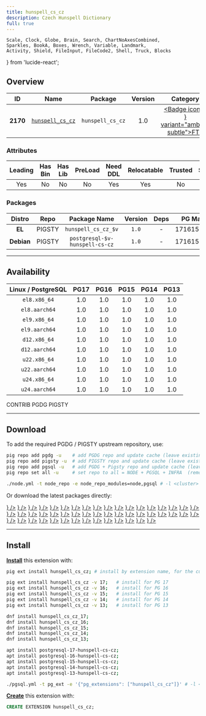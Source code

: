 ```yaml
---
title: hunspell_cs_cz
description: Czech Hunspell Dictionary
full: true
---
```


    Scale, Clock, Globe, Brain, Search, ChartNoAxesCombined,
    Sparkles, BookA, Boxes, Wrench, Variable, Landmark,
    Activity, Shield, FileInput, FileCode2, Shell, Truck, Blocks
} from 'lucide-react';

## Overview

| <TooltipIconButton tooltip="Extension unique identifier" side="top">ID</TooltipIconButton> | <TooltipIconButton tooltip="Extension name" side="top">Name</TooltipIconButton> | <TooltipIconButton tooltip="Package name for installation" side="top">Package</TooltipIconButton> | <TooltipIconButton tooltip="Latest available extension version" side="top">Version</TooltipIconButton> | <TooltipIconButton tooltip="Extension category" side="top">Category</TooltipIconButton> | <TooltipIconButton tooltip="Open source license" side="top">License</TooltipIconButton> | <TooltipIconButton tooltip="Programming language" side="top">Lang</TooltipIconButton> |
|:--------:|:--------:|:----------:|:--------------:|:---------------------------------------:|:------------------------------------------------------:|:----:|
| **2170** | [`hunspell_cs_cz`](https://github.com/postgrespro/hunspell_dicts) | `hunspell_cs_cz` | 1.0 | <a href="/ext/fts" className="no-underline"><Badge icon={<Search />} variant="amber-subtle">FTS</Badge></a> | <a href="/ext/list/license#postgresql" className="no-underline"><Badge icon={<Scale />} variant="blue-subtle">PostgreSQL</Badge></a> | <a href="/ext/list/lang#data"><Badge icon={<FileCode2 />} variant="teal-subtle">Data</Badge></a> |

### Attributes

| <TooltipIconButton tooltip="The Primary Leading extension in the Package" side="top">Leading</TooltipIconButton> | <TooltipIconButton tooltip="Contains binary utils" side="top">Has Bin</TooltipIconButton> | <TooltipIconButton tooltip="Contains .so shared library files" side="top">Has Lib</TooltipIconButton> | <TooltipIconButton tooltip="Requires preloading via shared_preload_libraries" side="top">PreLoad</TooltipIconButton> | <TooltipIconButton tooltip="Requires CREATE EXTENSION DDL command" side="top">Need DDL</TooltipIconButton> | <TooltipIconButton tooltip="Can be installed in any schema" side="top">Relocatable</TooltipIconButton> | <TooltipIconButton tooltip="Can be created by non-superuser" side="top">Trusted</TooltipIconButton> | <TooltipIconButton tooltip="Schemas used by this extension" side="top">Schemas</TooltipIconButton> |
|:-------:|:-------:|:-------:|:-------:|:--------:|:-----------:|:-------:|:-------:|
| Yes | No | No | No | Yes | Yes | No | - |

### Packages

| <TooltipIconButton tooltip="Linux distribution family, EL or Debian" side="top">Distro</TooltipIconButton> | <TooltipIconButton tooltip="Package repository" side="top">Repo</TooltipIconButton> | <TooltipIconButton tooltip="The RPM/DEB Package Name Pattern (replace $v with real pg major)" side="top">Package Name</TooltipIconButton> | <TooltipIconButton tooltip="Latest package version" side="top">Version</TooltipIconButton> | <TooltipIconButton tooltip="RPM/DEB Package dependencies" side="top">Deps</TooltipIconButton> | <TooltipIconButton tooltip="Available in these PostgreSQL Major Versions" side="top">PG Major</TooltipIconButton> |
|:----------:|:--------:|:------------------------:|:-----------:|:------------:|:------------------:|
|   **EL**   | <Badge variant="amber-subtle"><span className="font-bold">PIGSTY</span></Badge> | `hunspell_cs_cz_$v` | `1.0` | - | <Badge variant="green-subtle">17</Badge><Badge variant="green-subtle">16</Badge><Badge variant="green-subtle">15</Badge><Badge variant="green-subtle">14</Badge><Badge variant="green-subtle">13</Badge> |
| **Debian** | <Badge variant="amber-subtle"><span className="font-bold">PIGSTY</span></Badge> | `postgresql-$v-hunspell-cs-cz` | `1.0` | - | <Badge variant="green-subtle">17</Badge><Badge variant="green-subtle">16</Badge><Badge variant="green-subtle">15</Badge><Badge variant="green-subtle">14</Badge><Badge variant="green-subtle">13</Badge> |



------

## Availability

| <TooltipIconButton tooltip="Linux Distro Arch / PostgreSQL Major Version" side="top">Linux / PostgreSQL </TooltipIconButton> | **PG17** | **PG16** | **PG15** | **PG14** | **PG13** |
|:-----:|:-----:|:-----:|:-----:|:-----:|:-----:|
| `el8.x86_64` | <Badge variant="amber-subtle">1.0</Badge> | <Badge variant="amber-subtle">1.0</Badge> | <Badge variant="amber-subtle">1.0</Badge> | <Badge variant="amber-subtle">1.0</Badge> | <Badge variant="amber-subtle">1.0</Badge> |
| `el8.aarch64` | <Badge variant="amber-subtle">1.0</Badge> | <Badge variant="amber-subtle">1.0</Badge> | <Badge variant="amber-subtle">1.0</Badge> | <Badge variant="amber-subtle">1.0</Badge> | <Badge variant="amber-subtle">1.0</Badge> |
| `el9.x86_64` | <Badge variant="amber-subtle">1.0</Badge> | <Badge variant="amber-subtle">1.0</Badge> | <Badge variant="amber-subtle">1.0</Badge> | <Badge variant="amber-subtle">1.0</Badge> | <Badge variant="amber-subtle">1.0</Badge> |
| `el9.aarch64` | <Badge variant="amber-subtle">1.0</Badge> | <Badge variant="amber-subtle">1.0</Badge> | <Badge variant="amber-subtle">1.0</Badge> | <Badge variant="amber-subtle">1.0</Badge> | <Badge variant="amber-subtle">1.0</Badge> |
| `d12.x86_64` | <Badge variant="amber-subtle">1.0</Badge> | <Badge variant="amber-subtle">1.0</Badge> | <Badge variant="amber-subtle">1.0</Badge> | <Badge variant="amber-subtle">1.0</Badge> | <Badge variant="amber-subtle">1.0</Badge> |
| `d12.aarch64` | <Badge variant="amber-subtle">1.0</Badge> | <Badge variant="amber-subtle">1.0</Badge> | <Badge variant="amber-subtle">1.0</Badge> | <Badge variant="amber-subtle">1.0</Badge> | <Badge variant="amber-subtle">1.0</Badge> |
| `u22.x86_64` | <Badge variant="amber-subtle">1.0</Badge> | <Badge variant="amber-subtle">1.0</Badge> | <Badge variant="amber-subtle">1.0</Badge> | <Badge variant="amber-subtle">1.0</Badge> | <Badge variant="amber-subtle">1.0</Badge> |
| `u22.aarch64` | <Badge variant="amber-subtle">1.0</Badge> | <Badge variant="amber-subtle">1.0</Badge> | <Badge variant="amber-subtle">1.0</Badge> | <Badge variant="amber-subtle">1.0</Badge> | <Badge variant="amber-subtle">1.0</Badge> |
| `u24.x86_64` | <Badge variant="amber-subtle">1.0</Badge> | <Badge variant="amber-subtle">1.0</Badge> | <Badge variant="amber-subtle">1.0</Badge> | <Badge variant="amber-subtle">1.0</Badge> | <Badge variant="amber-subtle">1.0</Badge> |
| `u24.aarch64` | <Badge variant="amber-subtle">1.0</Badge> | <Badge variant="amber-subtle">1.0</Badge> | <Badge variant="amber-subtle">1.0</Badge> | <Badge variant="amber-subtle">1.0</Badge> | <Badge variant="amber-subtle">1.0</Badge> |

<Badge variant="green-subtle"><span className="font-black">CONTRIB</span></Badge> <Badge variant="blue-subtle"><span className="font-black">PGDG</span></Badge> <Badge variant="amber-subtle"><span className="font-black">PIGSTY</span></Badge>

------

## Download

To add the required PGDG / PIGSTY upstream repository, use:

```bash tab="pig"
pig repo add pgdg -u    # add PGDG repo and update cache (leave existing repos)
pig repo add pigsty -u  # add PIGSTY repo and update cache (leave existing repos)
pig repo add pgsql -u   # add PGDG + Pigsty repo and update cache (leave existing repos)
pig repo set all -u     # set repo to all = NODE + PGSQL + INFRA  (remove existing repos)
```
```bash tab="pigsty"
./node.yml -t node_repo -e node_repo_modules=node,pgsql # -l <cluster>
```

Or download the latest packages directly:

<Files>
    <Folder name="el8.x86_64">
        <a href="https://repo.pigsty.io/yum/pgsql/el8.x86_64/hunspell_cs_cz_17-1.0-1PIGSTY.el8.x86_64.rpm"><File name="hunspell_cs_cz_17-1.0-1PIGSTY.el8.x86_64.rpm" icon={<Package className="text-emerald-500" />} /></a>
        <a href="https://repo.pigsty.io/yum/pgsql/el8.x86_64/hunspell_cs_cz_16-1.0-1PIGSTY.el8.x86_64.rpm"><File name="hunspell_cs_cz_16-1.0-1PIGSTY.el8.x86_64.rpm" icon={<Package className="text-emerald-500" />} /></a>
        <a href="https://repo.pigsty.io/yum/pgsql/el8.x86_64/hunspell_cs_cz_15-1.0-1PIGSTY.el8.x86_64.rpm"><File name="hunspell_cs_cz_15-1.0-1PIGSTY.el8.x86_64.rpm" icon={<Package className="text-emerald-500" />} /></a>
        <a href="https://repo.pigsty.io/yum/pgsql/el8.x86_64/hunspell_cs_cz_14-1.0-1PIGSTY.el8.x86_64.rpm"><File name="hunspell_cs_cz_14-1.0-1PIGSTY.el8.x86_64.rpm" icon={<Package className="text-emerald-500" />} /></a>
        <a href="https://repo.pigsty.io/yum/pgsql/el8.x86_64/hunspell_cs_cz_13-1.0-1PIGSTY.el8.x86_64.rpm"><File name="hunspell_cs_cz_13-1.0-1PIGSTY.el8.x86_64.rpm" icon={<Package className="text-emerald-500" />} /></a>
    </Folder>
    <Folder name="el8.aarch64">
        <a href="https://repo.pigsty.io/yum/pgsql/el8.aarch64/hunspell_cs_cz_17-1.0-1PIGSTY.el8.aarch64.rpm"><File name="hunspell_cs_cz_17-1.0-1PIGSTY.el8.aarch64.rpm" icon={<Package className="text-orange-500" />} /></a>
        <a href="https://repo.pigsty.io/yum/pgsql/el8.aarch64/hunspell_cs_cz_16-1.0-1PIGSTY.el8.aarch64.rpm"><File name="hunspell_cs_cz_16-1.0-1PIGSTY.el8.aarch64.rpm" icon={<Package className="text-orange-500" />} /></a>
        <a href="https://repo.pigsty.io/yum/pgsql/el8.aarch64/hunspell_cs_cz_15-1.0-1PIGSTY.el8.aarch64.rpm"><File name="hunspell_cs_cz_15-1.0-1PIGSTY.el8.aarch64.rpm" icon={<Package className="text-orange-500" />} /></a>
        <a href="https://repo.pigsty.io/yum/pgsql/el8.aarch64/hunspell_cs_cz_14-1.0-1PIGSTY.el8.aarch64.rpm"><File name="hunspell_cs_cz_14-1.0-1PIGSTY.el8.aarch64.rpm" icon={<Package className="text-orange-500" />} /></a>
        <a href="https://repo.pigsty.io/yum/pgsql/el8.aarch64/hunspell_cs_cz_13-1.0-1PIGSTY.el8.aarch64.rpm"><File name="hunspell_cs_cz_13-1.0-1PIGSTY.el8.aarch64.rpm" icon={<Package className="text-orange-500" />} /></a>
    </Folder>
    <Folder name="el9.x86_64">
        <a href="https://repo.pigsty.io/yum/pgsql/el9.x86_64/hunspell_cs_cz_17-1.0-1PIGSTY.el9.x86_64.rpm"><File name="hunspell_cs_cz_17-1.0-1PIGSTY.el9.x86_64.rpm" icon={<Package className="text-emerald-500" />} /></a>
        <a href="https://repo.pigsty.io/yum/pgsql/el9.x86_64/hunspell_cs_cz_16-1.0-1PIGSTY.el9.x86_64.rpm"><File name="hunspell_cs_cz_16-1.0-1PIGSTY.el9.x86_64.rpm" icon={<Package className="text-emerald-500" />} /></a>
        <a href="https://repo.pigsty.io/yum/pgsql/el9.x86_64/hunspell_cs_cz_15-1.0-1PIGSTY.el9.x86_64.rpm"><File name="hunspell_cs_cz_15-1.0-1PIGSTY.el9.x86_64.rpm" icon={<Package className="text-emerald-500" />} /></a>
        <a href="https://repo.pigsty.io/yum/pgsql/el9.x86_64/hunspell_cs_cz_14-1.0-1PIGSTY.el9.x86_64.rpm"><File name="hunspell_cs_cz_14-1.0-1PIGSTY.el9.x86_64.rpm" icon={<Package className="text-emerald-500" />} /></a>
        <a href="https://repo.pigsty.io/yum/pgsql/el9.x86_64/hunspell_cs_cz_13-1.0-1PIGSTY.el9.x86_64.rpm"><File name="hunspell_cs_cz_13-1.0-1PIGSTY.el9.x86_64.rpm" icon={<Package className="text-emerald-500" />} /></a>
    </Folder>
    <Folder name="el9.aarch64">
        <a href="https://repo.pigsty.io/yum/pgsql/el9.aarch64/hunspell_cs_cz_17-1.0-1PIGSTY.el9.aarch64.rpm"><File name="hunspell_cs_cz_17-1.0-1PIGSTY.el9.aarch64.rpm" icon={<Package className="text-orange-500" />} /></a>
        <a href="https://repo.pigsty.io/yum/pgsql/el9.aarch64/hunspell_cs_cz_16-1.0-1PIGSTY.el9.aarch64.rpm"><File name="hunspell_cs_cz_16-1.0-1PIGSTY.el9.aarch64.rpm" icon={<Package className="text-orange-500" />} /></a>
        <a href="https://repo.pigsty.io/yum/pgsql/el9.aarch64/hunspell_cs_cz_15-1.0-1PIGSTY.el9.aarch64.rpm"><File name="hunspell_cs_cz_15-1.0-1PIGSTY.el9.aarch64.rpm" icon={<Package className="text-orange-500" />} /></a>
        <a href="https://repo.pigsty.io/yum/pgsql/el9.aarch64/hunspell_cs_cz_14-1.0-1PIGSTY.el9.aarch64.rpm"><File name="hunspell_cs_cz_14-1.0-1PIGSTY.el9.aarch64.rpm" icon={<Package className="text-orange-500" />} /></a>
        <a href="https://repo.pigsty.io/yum/pgsql/el9.aarch64/hunspell_cs_cz_13-1.0-1PIGSTY.el9.aarch64.rpm"><File name="hunspell_cs_cz_13-1.0-1PIGSTY.el9.aarch64.rpm" icon={<Package className="text-orange-500" />} /></a>
    </Folder>
    <Folder name="d12.x86_64">
        <a href="https://repo.pigsty.io/apt/pgsql/bookworm/pool/main/h/hunspell-cs-cz/postgresql-17-hunspell-cs-cz_1.0-1PIGSTY~bookworm_amd64.deb"><File name="postgresql-17-hunspell-cs-cz_1.0-1PIGSTY~bookworm_amd64.deb" icon={<Box className="text-emerald-500" />} /></a>
        <a href="https://repo.pigsty.io/apt/pgsql/bookworm/pool/main/h/hunspell-cs-cz/postgresql-16-hunspell-cs-cz_1.0-1PIGSTY~bookworm_amd64.deb"><File name="postgresql-16-hunspell-cs-cz_1.0-1PIGSTY~bookworm_amd64.deb" icon={<Box className="text-emerald-500" />} /></a>
        <a href="https://repo.pigsty.io/apt/pgsql/bookworm/pool/main/h/hunspell-cs-cz/postgresql-15-hunspell-cs-cz_1.0-1PIGSTY~bookworm_amd64.deb"><File name="postgresql-15-hunspell-cs-cz_1.0-1PIGSTY~bookworm_amd64.deb" icon={<Box className="text-emerald-500" />} /></a>
        <a href="https://repo.pigsty.io/apt/pgsql/bookworm/pool/main/h/hunspell-cs-cz/postgresql-14-hunspell-cs-cz_1.0-1PIGSTY~bookworm_amd64.deb"><File name="postgresql-14-hunspell-cs-cz_1.0-1PIGSTY~bookworm_amd64.deb" icon={<Box className="text-emerald-500" />} /></a>
        <a href="https://repo.pigsty.io/apt/pgsql/bookworm/pool/main/h/hunspell-cs-cz/postgresql-13-hunspell-cs-cz_1.0-1PIGSTY~bookworm_amd64.deb"><File name="postgresql-13-hunspell-cs-cz_1.0-1PIGSTY~bookworm_amd64.deb" icon={<Box className="text-emerald-500" />} /></a>
    </Folder>
    <Folder name="d12.aarch64">
        <a href="https://repo.pigsty.io/apt/pgsql/bookworm/pool/main/h/hunspell-cs-cz/postgresql-17-hunspell-cs-cz_1.0-1PIGSTY~bookworm_arm64.deb"><File name="postgresql-17-hunspell-cs-cz_1.0-1PIGSTY~bookworm_arm64.deb" icon={<Box className="text-orange-500" />} /></a>
        <a href="https://repo.pigsty.io/apt/pgsql/bookworm/pool/main/h/hunspell-cs-cz/postgresql-16-hunspell-cs-cz_1.0-1PIGSTY~bookworm_arm64.deb"><File name="postgresql-16-hunspell-cs-cz_1.0-1PIGSTY~bookworm_arm64.deb" icon={<Box className="text-orange-500" />} /></a>
        <a href="https://repo.pigsty.io/apt/pgsql/bookworm/pool/main/h/hunspell-cs-cz/postgresql-15-hunspell-cs-cz_1.0-1PIGSTY~bookworm_arm64.deb"><File name="postgresql-15-hunspell-cs-cz_1.0-1PIGSTY~bookworm_arm64.deb" icon={<Box className="text-orange-500" />} /></a>
        <a href="https://repo.pigsty.io/apt/pgsql/bookworm/pool/main/h/hunspell-cs-cz/postgresql-14-hunspell-cs-cz_1.0-1PIGSTY~bookworm_arm64.deb"><File name="postgresql-14-hunspell-cs-cz_1.0-1PIGSTY~bookworm_arm64.deb" icon={<Box className="text-orange-500" />} /></a>
        <a href="https://repo.pigsty.io/apt/pgsql/bookworm/pool/main/h/hunspell-cs-cz/postgresql-13-hunspell-cs-cz_1.0-1PIGSTY~bookworm_arm64.deb"><File name="postgresql-13-hunspell-cs-cz_1.0-1PIGSTY~bookworm_arm64.deb" icon={<Box className="text-orange-500" />} /></a>
    </Folder>
    <Folder name="u22.x86_64">
        <a href="https://repo.pigsty.io/apt/pgsql/jammy/pool/main/h/hunspell-cs-cz/postgresql-17-hunspell-cs-cz_1.0-1PIGSTY~jammy_amd64.deb"><File name="postgresql-17-hunspell-cs-cz_1.0-1PIGSTY~jammy_amd64.deb" icon={<Box className="text-emerald-500" />} /></a>
        <a href="https://repo.pigsty.io/apt/pgsql/jammy/pool/main/h/hunspell-cs-cz/postgresql-16-hunspell-cs-cz_1.0-1PIGSTY~jammy_amd64.deb"><File name="postgresql-16-hunspell-cs-cz_1.0-1PIGSTY~jammy_amd64.deb" icon={<Box className="text-emerald-500" />} /></a>
        <a href="https://repo.pigsty.io/apt/pgsql/jammy/pool/main/h/hunspell-cs-cz/postgresql-15-hunspell-cs-cz_1.0-1PIGSTY~jammy_amd64.deb"><File name="postgresql-15-hunspell-cs-cz_1.0-1PIGSTY~jammy_amd64.deb" icon={<Box className="text-emerald-500" />} /></a>
        <a href="https://repo.pigsty.io/apt/pgsql/jammy/pool/main/h/hunspell-cs-cz/postgresql-14-hunspell-cs-cz_1.0-1PIGSTY~jammy_amd64.deb"><File name="postgresql-14-hunspell-cs-cz_1.0-1PIGSTY~jammy_amd64.deb" icon={<Box className="text-emerald-500" />} /></a>
        <a href="https://repo.pigsty.io/apt/pgsql/jammy/pool/main/h/hunspell-cs-cz/postgresql-13-hunspell-cs-cz_1.0-1PIGSTY~jammy_amd64.deb"><File name="postgresql-13-hunspell-cs-cz_1.0-1PIGSTY~jammy_amd64.deb" icon={<Box className="text-emerald-500" />} /></a>
    </Folder>
    <Folder name="u22.aarch64">
        <a href="https://repo.pigsty.io/apt/pgsql/jammy/pool/main/h/hunspell-cs-cz/postgresql-17-hunspell-cs-cz_1.0-1PIGSTY~jammy_arm64.deb"><File name="postgresql-17-hunspell-cs-cz_1.0-1PIGSTY~jammy_arm64.deb" icon={<Box className="text-orange-500" />} /></a>
        <a href="https://repo.pigsty.io/apt/pgsql/jammy/pool/main/h/hunspell-cs-cz/postgresql-16-hunspell-cs-cz_1.0-1PIGSTY~jammy_arm64.deb"><File name="postgresql-16-hunspell-cs-cz_1.0-1PIGSTY~jammy_arm64.deb" icon={<Box className="text-orange-500" />} /></a>
        <a href="https://repo.pigsty.io/apt/pgsql/jammy/pool/main/h/hunspell-cs-cz/postgresql-15-hunspell-cs-cz_1.0-1PIGSTY~jammy_arm64.deb"><File name="postgresql-15-hunspell-cs-cz_1.0-1PIGSTY~jammy_arm64.deb" icon={<Box className="text-orange-500" />} /></a>
        <a href="https://repo.pigsty.io/apt/pgsql/jammy/pool/main/h/hunspell-cs-cz/postgresql-14-hunspell-cs-cz_1.0-1PIGSTY~jammy_arm64.deb"><File name="postgresql-14-hunspell-cs-cz_1.0-1PIGSTY~jammy_arm64.deb" icon={<Box className="text-orange-500" />} /></a>
        <a href="https://repo.pigsty.io/apt/pgsql/jammy/pool/main/h/hunspell-cs-cz/postgresql-13-hunspell-cs-cz_1.0-1PIGSTY~jammy_arm64.deb"><File name="postgresql-13-hunspell-cs-cz_1.0-1PIGSTY~jammy_arm64.deb" icon={<Box className="text-orange-500" />} /></a>
    </Folder>
    <Folder name="u24.x86_64">
        <a href="https://repo.pigsty.io/apt/pgsql/noble/pool/main/h/hunspell-cs-cz/postgresql-17-hunspell-cs-cz_1.0-1PIGSTY~noble_amd64.deb"><File name="postgresql-17-hunspell-cs-cz_1.0-1PIGSTY~noble_amd64.deb" icon={<Box className="text-emerald-500" />} /></a>
        <a href="https://repo.pigsty.io/apt/pgsql/noble/pool/main/h/hunspell-cs-cz/postgresql-16-hunspell-cs-cz_1.0-1PIGSTY~noble_amd64.deb"><File name="postgresql-16-hunspell-cs-cz_1.0-1PIGSTY~noble_amd64.deb" icon={<Box className="text-emerald-500" />} /></a>
        <a href="https://repo.pigsty.io/apt/pgsql/noble/pool/main/h/hunspell-cs-cz/postgresql-15-hunspell-cs-cz_1.0-1PIGSTY~noble_amd64.deb"><File name="postgresql-15-hunspell-cs-cz_1.0-1PIGSTY~noble_amd64.deb" icon={<Box className="text-emerald-500" />} /></a>
        <a href="https://repo.pigsty.io/apt/pgsql/noble/pool/main/h/hunspell-cs-cz/postgresql-14-hunspell-cs-cz_1.0-1PIGSTY~noble_amd64.deb"><File name="postgresql-14-hunspell-cs-cz_1.0-1PIGSTY~noble_amd64.deb" icon={<Box className="text-emerald-500" />} /></a>
        <a href="https://repo.pigsty.io/apt/pgsql/noble/pool/main/h/hunspell-cs-cz/postgresql-13-hunspell-cs-cz_1.0-1PIGSTY~noble_amd64.deb"><File name="postgresql-13-hunspell-cs-cz_1.0-1PIGSTY~noble_amd64.deb" icon={<Box className="text-emerald-500" />} /></a>
    </Folder>
    <Folder name="u24.aarch64">
        <a href="https://repo.pigsty.io/apt/pgsql/noble/pool/main/h/hunspell-cs-cz/postgresql-17-hunspell-cs-cz_1.0-1PIGSTY~noble_arm64.deb"><File name="postgresql-17-hunspell-cs-cz_1.0-1PIGSTY~noble_arm64.deb" icon={<Box className="text-orange-500" />} /></a>
        <a href="https://repo.pigsty.io/apt/pgsql/noble/pool/main/h/hunspell-cs-cz/postgresql-16-hunspell-cs-cz_1.0-1PIGSTY~noble_arm64.deb"><File name="postgresql-16-hunspell-cs-cz_1.0-1PIGSTY~noble_arm64.deb" icon={<Box className="text-orange-500" />} /></a>
        <a href="https://repo.pigsty.io/apt/pgsql/noble/pool/main/h/hunspell-cs-cz/postgresql-15-hunspell-cs-cz_1.0-1PIGSTY~noble_arm64.deb"><File name="postgresql-15-hunspell-cs-cz_1.0-1PIGSTY~noble_arm64.deb" icon={<Box className="text-orange-500" />} /></a>
        <a href="https://repo.pigsty.io/apt/pgsql/noble/pool/main/h/hunspell-cs-cz/postgresql-14-hunspell-cs-cz_1.0-1PIGSTY~noble_arm64.deb"><File name="postgresql-14-hunspell-cs-cz_1.0-1PIGSTY~noble_arm64.deb" icon={<Box className="text-orange-500" />} /></a>
        <a href="https://repo.pigsty.io/apt/pgsql/noble/pool/main/h/hunspell-cs-cz/postgresql-13-hunspell-cs-cz_1.0-1PIGSTY~noble_arm64.deb"><File name="postgresql-13-hunspell-cs-cz_1.0-1PIGSTY~noble_arm64.deb" icon={<Box className="text-orange-500" />} /></a>
    </Folder>
</Files>

------

## Install

[**Install**](/docs/pgsql/extension/install) this extension with:

```bash tab="pig"
pig ext install hunspell_cs_cz; # install by extension name, for the current active PG version

pig ext install hunspell_cs_cz -v 17;   # install for PG 17
pig ext install hunspell_cs_cz -v 16;   # install for PG 16
pig ext install hunspell_cs_cz -v 15;   # install for PG 15
pig ext install hunspell_cs_cz -v 14;   # install for PG 14
pig ext install hunspell_cs_cz -v 13;   # install for PG 13
```
```bash tab="yum" 
dnf install hunspell_cs_cz_17;
dnf install hunspell_cs_cz_16;
dnf install hunspell_cs_cz_15;
dnf install hunspell_cs_cz_14;
dnf install hunspell_cs_cz_13;
```
```bash tab="apt" 
apt install postgresql-17-hunspell-cs-cz;
apt install postgresql-16-hunspell-cs-cz;
apt install postgresql-15-hunspell-cs-cz;
apt install postgresql-14-hunspell-cs-cz;
apt install postgresql-13-hunspell-cs-cz;
```
```bash tab="ansible"
./pgsql.yml -t pg_ext -e '{"pg_extensions": ["hunspell_cs_cz"]}' # -l <cls>
```

[**Create**](/docs/pgsql/extension/create) this extension with:

```sql
CREATE EXTENSION hunspell_cs_cz;
```


